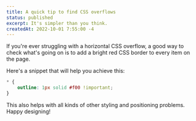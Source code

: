 ```yaml
---
title: A quick tip to find CSS overflows
status: published
excerpt: It's simpler than you think.
createdAt: 2022-10-01 7:55:00 -4
---
```


If you're ever struggling with a horizontal CSS overflow, a good way to check what's going on is to add a bright red CSS border to every item on the page.

Here's a snippet that will help you achieve this:

```css
* {
	outline: 1px solid #f00 !important;
}
```

This also helps with all kinds of other styling and positioning problems. Happy designing!
